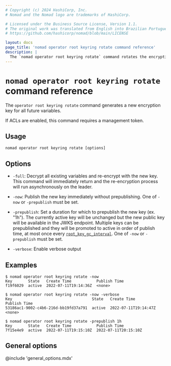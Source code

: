 ```yaml
---
# Copyright (c) 2024 HashiCorp, Inc.
# Nomad and the Nomad logo are trademarks of HashiCorp.

# Licensed under the Business Source License, Version 1.1.
# The original work was translated from English into Brazilian Portuguese.
# https://github.com/hashicorp/nomad/blob/main/LICENSE

layout: docs
page_title: 'nomad operator root keyring rotate command reference'
description: |
  The `nomad operator root keyring rotate` command rotates the encryption key by generating a new encryption key for all future variables.
---
```


# `nomad operator root keyring rotate` command reference

The `operator root keyring rotate` command generates a new encryption key for
all future variables.

If ACLs are enabled, this command requires a management token.

## Usage

```plaintext
nomad operator root keyring rotate [options]
```

## Options

- `-full`: Decrypt all existing variables and re-encrypt with the new key. This
  command will immediately return and the re-encryption process will run
  asynchronously on the leader.

- `-now`: Publish the new key immediately without prepublishing. One of `-now`
  or `-prepublish` must be set.

- `-prepublish`: Set a duration for which to prepublish the new key
  (ex. "1h"). The currently active key will be unchanged but the new public key
  will be available in the JWKS endpoint. Multiple keys can be prepublished and
  they will be promoted to active in order of publish time, at most once every
  [`root_key_gc_interval`][]. One of `-now` or `-prepublish` must be set.

- `-verbose`: Enable verbose output

## Examples

```shell-session
$ nomad operator root keyring rotate -now
Key       State   Create Time           Publish Time
f19f6029  active  2022-07-11T19:14:36Z  <none>

$ nomad operator root keyring rotate -now -verbose
Key                                   State   Create Time           Publish Time
53186ac1-9002-c4b6-216d-bb19fd37a791  active  2022-07-11T19:14:47Z  <none>

$ nomad operator root keyring rotate -prepublish 1h
Key       State   Create Time           Publish Time
7f15e4e9  active  2022-07-11T19:15:10Z  2022-07-11T20:15:10Z
```

## General options

@include 'general_options.mdx'

[`root_key_gc_interval`]: /nomad/docs/configuration/server#root_key_gc_interval
